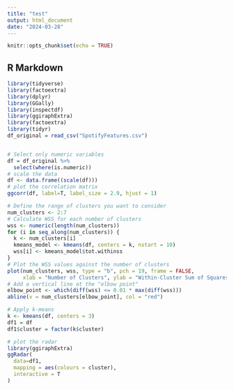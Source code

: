 ```yaml
---
title: "test"
output: html_document
date: "2024-03-28"
---
```


```r
knitr::opts_chunk$set(echo = TRUE)
```

## R Markdown

```r
library(tidyverse)
library(factoextra)
library(dplyr)
library(GGally)
library(inspectdf)
library(ggiraphExtra)
library(factoextra)
library(tidyr)
df_original = read_csv("SpotifyFeatures.csv")


# Select only numeric variables
df = df_original %>%
  select(where(is.numeric))
# scale the data
df <- data.frame((scale(df)))
# plot the correlation matrix
ggcorr(df, label=T, label_size = 2.9, hjust = 1)

# Define the range of clusters you want to consider
num_clusters <- 2:7
# Calculate WSS for each number of clusters
wss <- numeric(length(num_clusters))
for (i in seq_along(num_clusters)) {
  k <- num_clusters[i]
  kmeans_model <- kmeans(df, centers = k, nstart = 10)
  wss[i] <- kmeans_model$tot.withinss
}
# Plot the WSS values against the number of clusters
plot(num_clusters, wss, type = "b", pch = 19, frame = FALSE,
     xlab = "Number of Clusters", ylab = "Within-Cluster Sum of Squares")
# Add a vertical line at the "elbow point"
elbow_point <- which(diff(wss) <= 0.01 * max(diff(wss)))
abline(v = num_clusters[elbow_point], col = "red")

# Apply k-means
k <- kmeans(df, centers = 3)
df1 = df
df1$cluster = factor(k$cluster)

# plot the radar
library(ggiraphExtra)
ggRadar(
  data=df1,
  mapping = aes(colours = cluster),
  interactive = T
)



```

